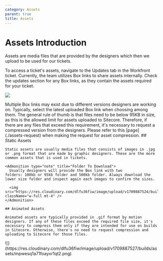 ```yaml
---
category: Assets
parent: true
title: Assets
---
```


# Assets Introduction

Assets are media files that are provided by the designers which then we upload to be used for our tickets.

To access a ticket's assets, navigate to the Updates tab in the Workfront ticket. Currently, the team utilizes Box links to share assets internally. Check the updates section for any Box links, as they contain the assets required for your ticket.

![](https://res.cloudinary.com/dlfu36fiw/image/upload/v1714608876/builds/assets/updates-wf_g6j1ri.png)

<Admonition type="note" title="Multiple Box Links">
  Multiple Box links may exist due to different versions designers are working on. Typically, select the latest uploaded Box link when choosing among them.
</Admonition>

<Admonition type="note" title="Required File Size">
  The general rule of thumb is that files need to be below 95KB in size, as this is the allowed limit for assets uploaded to Sitecore. Therefore, if there are any files that exceed this requirement, it's necessary to request a compressed version from the designers. Please refer to this [page](./assets-request) when making the request for asset compression.
</Admonition>

<Row>
  <Col ratio={3} sticky={false}>
    ## Static Assets

    Static assets are usually media files that consists of images in .jpg or .png format that are made by graphic designers. These are the more common assets that is used in tickets.

    <Admonition type="note" title="Folder To Download">
      Usually designers will provide the Box link with two folders: 100kb or 95kb folder and 500kb folder. Always download the lower size folder and inspect again each images to confirm the sizes.

      <img src="https://res.cloudinary.com/dlfu36fiw/image/upload/v1709887524/builds/assets/ilmr7lzj25eftvkj8b8y.png" className="w-full mt-4" />
    </Admonition>

    ## Animated Assets

    Animated assets are typically provided in .gif format by motion designers. If any of these files exceed the required file size, it's necessary to compress them only if they are intended for use on builds in Sitecore. Otherwise, there's no need to request compression and uploading to Sitecore for those files.
  </Col>

  <Col ratio={2} sticky={true}>
    ![](https://res.cloudinary.com/dlfu36fiw/image/upload/v1709887527/builds/assets/mpwesq1a71foayxr1qt2.png)
  </Col>
</Row>
